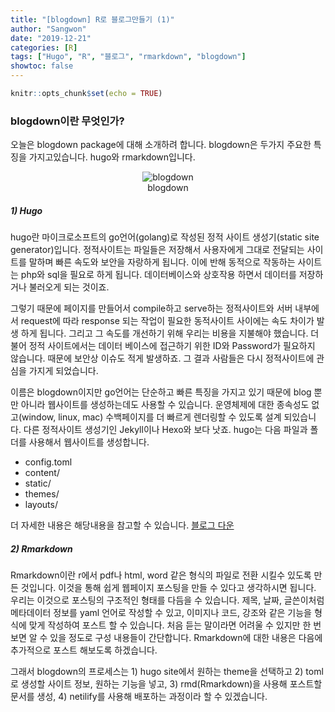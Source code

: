 ```yaml
---
title: "[blogdown] R로 블로그만들기 (1)"
author: "Sangwon"
date: "2019-12-21"
categories: [R]
tags: ["Hugo", "R", "블로그", "rmarkdown", "blogdown"]
showtoc: false
---
```


```r
knitr::opts_chunk$set(echo = TRUE)
```

### blogdown이란 무엇인가?
 오늘은 blogdown package에 대해 소개하려 합니다. blogdown은 두가지 주요한 특징을 가지고있습니다. hugo와 rmarkdown입니다. 
<center>
![blogdown](/post/blogdown.png)
</center>

##### 1) Hugo

 hugo란 마이크로소프트의 go언어(golang)로 작성된 정적 사이트 생성기(static site generator)입니다. 정적사이트는 파일들은 저장해서 사용자에게 그대로 전달되는 사이트를 말하며 빠른 속도와 보안을 자랑하게 됩니다. 이에 반해 동적으로 작동하는 사이트는 php와 sql을 필요로 하게 됩니다. 데이터베이스와 상호작용 하면서 데이터를 저장하거나 불러오게 되는 것이죠. 

 그렇기 때문에 페이지를 만들어서 compile하고 serve하는 정적사이트와 서버 내부에서 request에 따라 response 되는 작업이 필요한 동적사이트 사이에는 속도 차이가 발생 하게 됩니다. 그리고 그 속도를 개선하기 위해 우리는 비용을 지불해야 했습니다.
 더불어 정적 사이트에서는 데이터 베이스에 접근하기 위한 ID와 Password가 필요하지 않습니다. 때문에 보안상 이슈도 적게 발생하죠. 그 결과 사람들은 다시 정적사이트에 관심을 가지게 되었습니다.

 이름은 blogdown이지만 go언어는 단순하고 빠른 특징을 가지고 있기 때문에 blog 뿐만 아니라 웹사이트를 생성하는데도 사용할 수 있습니다. 운영체제에 대한 종속성도 없고(window, linux, mac) 수백페이지를 더 빠르게 렌더링할 수 있도록 설계 되있습니다. 다른 정적사이트 생성기인 Jekyll이나 Hexo와 보다 낫죠. hugo는 다음 파일과 폴더를 사용해서 웹사이트를 생성합니다. 

* config.toml
* content/
* static/
* themes/
* layouts/

더 자세한 내용은 해당내용을 참고할 수 있습니다. [블로그 다운](https://bookdown.org/yihui/blogdown/hugo.html)\


##### 2) Rmarkdown
 Rmarkdown이란 r에서 pdf나 html, word 같은 형식의 파일로 전환 시킬수 있도록 만든 것입니다. 이것을 통해 쉽게 웹페이지 포스팅을 만들 수 있다고 생각하시면 됩니다. 우리는 이것으로 포스팅의 구조적인 형태를 다듬을 수 있습니다. 제목, 날짜, 글쓴이처럼 메타데이터 정보를 yaml 언어로 작성할 수 있고, 이미지나 코드, 강조와 같은 기능을 형식에 맞게 작성하여 포스트 할 수 있습니다. 처음 듣는 말이라면 어려울 수 있지만 한 번 보면 알 수 있을 정도로 구성 내용들이 간단합니다. Rmarkdown에 대한 내용은 다음에 추가적으로 포스트 해보도록 하겠습니다.


그래서 blogdown의 프로세스는 1) hugo site에서 원하는 theme을 선택하고 2) toml로 생성할 사이트 정보, 원하는 기능을 넣고, 3) rmd(Rmarkdown)을 사용해 포스트할 문서를 생성, 4) netilify를 사용해 배포하는 과정이라 할 수 있겠습니다.

